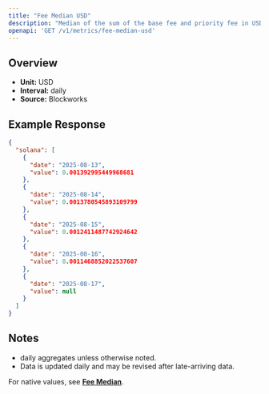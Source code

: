 ```yaml
---
title: "Fee Median USD"
description: "Median of the sum of the base fee and priority fee in USD that day"
openapi: 'GET /v1/metrics/fee-median-usd'
---
```


## Overview

- **Unit:** USD
- **Interval:** daily
- **Source:** Blockworks

## Example Response

```json
{
  "solana": [
    {
      "date": "2025-08-13",
      "value": 0.001392995449968681
    },
    {
      "date": "2025-08-14",
      "value": 0.0013780545893109799
    },
    {
      "date": "2025-08-15",
      "value": 0.0012411487742924642
    },
    {
      "date": "2025-08-16",
      "value": 0.0011468852022537607
    },
    {
      "date": "2025-08-17",
      "value": null
    }
  ]
}
```

## Notes
- daily aggregates unless otherwise noted.
- Data is updated daily and may be revised after late-arriving data.


<Note>For native values, see **[Fee Median](./fee-median)**.</Note>